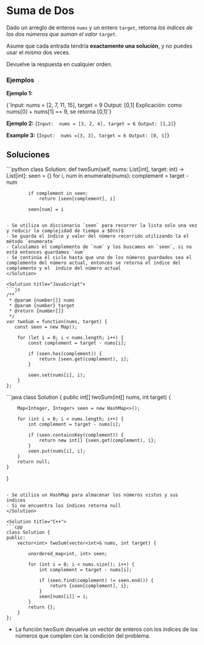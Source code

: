 # Suma de Dos

Dado un arreglo de enteros `nums` y un entero `target`, retorna *los índices de los dos números que suman el valor `target`*.

Asume que cada entrada tendría **exactamente una solución**, y no puedes usar el *mismo* dos veces.

Devuelve la respuesta en cualquier orden.

### Ejemplos
**Ejemplo 1:**

<TerminalOutput>
{`Input:       nums = [2, 7, 11, 15], target = 9
Output:      [0,1]
Explicación: como nums[0] + nums[1] == 9, se retorna [0,1]`}
</TerminalOutput>

**Ejemplo 2:**
<TerminalOutput>
{`Input:  nums = [3, 2, 4], target = 6
Output: [1,2]`}
</TerminalOutput>

**Example 3:**
<TerminalOutput>
{`Input:  nums =[3, 3], target = 6
Output: [0, 1]`}
</TerminalOutput>

## Soluciones

<Solution title="Python">
```python
class Solution:
    def twoSum(self, nums: List[int], target: int) -> List[int]:
        seen = {}        
        for i, num in enumerate(nums):
            complement = target - num
            
            if complement in seen:
                return [seen[complement], i]
            
            seen[num] = i
``` 

- Se utiliza un diccionario `seen` para recorrer la lista solo una vez y reducir la complejidad de tiempo a $O(n)$ 
- Se guarda el índice y valor del número recorrido utilizando la el método `enumerate`
- Calculamos el complemento de `num` y los buscamos en `seen`, si no está entonces guardamos `num`
- Se continúa el ciclo hasta que uno de los números guardados sea el complemento del número actual, entonces se retorna el índice del complemento y el  índice del número actual
</Solution>

<Solution title="JavaScript">
```js
/**
 * @param {number[]} nums
 * @param {number} target
 * @return {number[]}
 */
var twoSum = function(nums, target) {
   const seen = new Map();
    
    for (let i = 0; i < nums.length; i++) {
        const complement = target - nums[i];
        
        if (seen.has(complement)) {
            return [seen.get(complement), i];
        }
        
        seen.set(nums[i], i);
    } 
};
``` 
</Solution>

<Solution title="Java">
```java
class Solution {
    public int[] twoSum(int[] nums, int target) {
        
        Map<Integer, Integer> seen = new HashMap<>();
        
        for (int i = 0; i < nums.length; i++) {
            int complement = target - nums[i];
            
            if (seen.containsKey(complement)) {
                return new int[] {seen.get(complement), i};
            }
            seen.put(nums[i], i);
        }
        return null;
    }
}
```

- Se utiliza un HashMap para almacenar los números vistos y sus índices
- Si no encuentra los índices retorna null
</Solution>

<Solution title="C++">
```cpp
class Solution {
public:
    vector<int> twoSum(vector<int>& nums, int target) {
        
        unordered_map<int, int> seen;
        
        for (int i = 0; i < nums.size(); i++) {
            int complement = target - nums[i];
            
            if (seen.find(complement) != seen.end()) {
                return {seen[complement], i};
            }
            seen[nums[i]] = i;
        }
        return {};
    }
};
```

- La función twoSum devuelve un vector de enteros con los índices de los números que cumplen con la condición del problema.
</Solution>